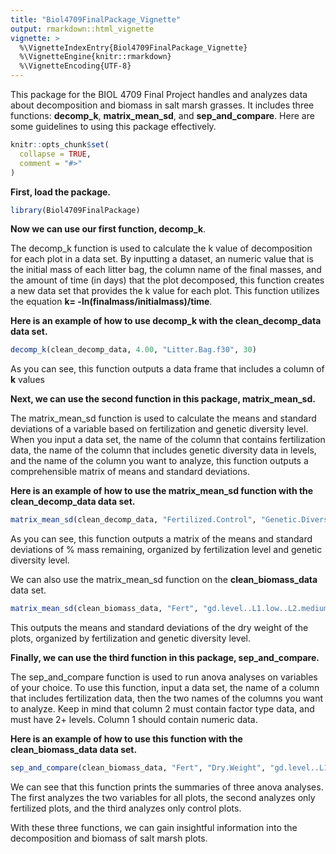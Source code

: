 ```yaml
---
title: "Biol4709FinalPackage_Vignette"
output: rmarkdown::html_vignette
vignette: >
  %\VignetteIndexEntry{Biol4709FinalPackage_Vignette}
  %\VignetteEngine{knitr::rmarkdown}
  %\VignetteEncoding{UTF-8}
---
```

This package for the BIOL 4709 Final Project handles and analyzes data about decomposition and biomass in salt marsh grasses. It includes three functions: **decomp_k**, **matrix_mean_sd**, and **sep_and_compare**. Here are some guidelines to using this package effectively.

```r
knitr::opts_chunk$set(
  collapse = TRUE,
  comment = "#>"
)
```

**First, load the package.**
```r
library(Biol4709FinalPackage)
```
**Now we can use our first function, decomp_k**. 

The decomp_k function is used to calculate the k value of decomposition for each plot in a data set. By inputting a dataset, an numeric value that is the initial mass of each litter bag, the column name of the final masses, and the amount of time (in days) that the plot decomposed, this function creates a new data set that provides the k value for each plot. This function utilizes the equation **k= -ln(finalmass/initialmass)/time**.

**Here is an example of how to use decomp_k with the clean_decomp_data data set.**
```r
decomp_k(clean_decomp_data, 4.00, "Litter.Bag.f30", 30)
```
As you can see, this function outputs a data frame that includes a column of **k** values

**Next, we can use the second function in this package, matrix_mean_sd.**

The matrix_mean_sd function is used to calculate the means and standard deviations of a variable based on fertilization and genetic diversity level. When you input a data set, the name of the column that contains fertilization data, the name of the column that includes genetic diversity data in levels, and the name of the column you want to analyze, this function outputs a comprehensible matrix of means and standard deviations. 

**Here is an example of how to use the matrix_mean_sd function with the clean_decomp_data data set.**
```r
matrix_mean_sd(clean_decomp_data, "Fertilized.Control", "Genetic.Diversity.Level", "X..remaining30")
```
As you can see, this function outputs a matrix of the means and standard deviations of % mass remaining, organized by fertilization level and genetic diversity level.

We can also use the matrix_mean_sd function on the **clean_biomass_data** data set.
```r
matrix_mean_sd(clean_biomass_data, "Fert", "gd.level..L1.low..L2.medium..L3.high.", "Dry.Weight")
```
This outputs the means and standard deviations of the dry weight of the plots, organized by fertilization and genetic diversity level.

**Finally, we can use the third function in this package, sep_and_compare.**

The sep_and_compare function is used to run anova analyses on variables of your choice. To use this function, input a data set, the name of a column that includes fertilization data, then the two names of the columns you want to analyze. Keep in mind that column 2 must contain factor type data, and must have 2+ levels. Column 1 should contain numeric data.

**Here is an example of how to use this function with the clean_biomass_data data set.**
```r
sep_and_compare(clean_biomass_data, "Fert", "Dry.Weight", "gd.level..L1.low..L2.medium..L3.high.")
```
We can see that this function prints the summaries of three anova analyses. The first analyzes the two variables for all plots, the second analyzes only fertilized plots, and the third analyzes only control plots.

With these three functions, we can gain insightful information into the decomposition and biomass of salt marsh plots.